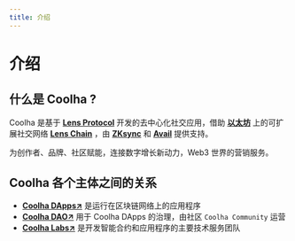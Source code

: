 ```yaml
---
title: 介绍
---
```


# 介绍

## 什么是 Coolha ?

Coolha 是基于 **[Lens Protocol](https://onboarding.lens.xyz/)** 开发的去中心化社交应用，借助 **[以太坊](https://ethereum.org/)** 上的可扩展社交网络 **[Lens Chain](https://www.lens.xyz)** ，由 **[ZKsync](https://zksync.io/)** 和 **[Avail](https://www.availproject.org/)** 提供支持。

为创作者、品牌、社区赋能，连接数字增长新动力，Web3 世界的营销服务。

## Coolha 各个主体之间的关系

- **[Coolha DApps↗](https://coolha.com)** 是运行在区块链网络上的应用程序
- **[Coolha DAO↗](https://snapshot.box/#/s:coolha.eth)** 用于 Coolha DApps 的治理，由社区 `Coolha Community` 运营
- **[Coolha Labs↗](https://coolha.com/about_us)** 是开发智能合约和应用程序的主要技术服务团队